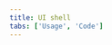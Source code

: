 ```yaml
---
title: UI shell
tabs: ['Usage', 'Code']
---
```


<ComponentCode
  name="Experimental UI Shell"
  component="ui-shell"
  variation="ui-shell--side-nav-fixed"
  experimental
  hasReactVersion
/>

